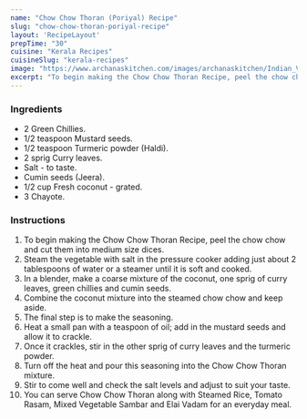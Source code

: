 ---
name: "Chow Chow Thoran (Poriyal) Recipe"
slug: "chow-chow-thoran-poriyal-recipe"
layout: 'RecipeLayout'
prepTime: "30"
cuisine: "Kerala Recipes"
cuisineSlug: "kerala-recipes"
image: "https://www.archanaskitchen.com/images/archanaskitchen/Indian_Vegetables_Dry/Chow_Chow_Thoran_Poriyal_Recipe_South_Indian-2.jpg"
excerpt: "To begin making the Chow Chow Thoran Recipe, peel the chow chow and cut them into medium size dices"
---

### Ingredients

- 2 Green Chillies.
- 1/2 teaspoon Mustard seeds.
- 1/2 teaspoon Turmeric powder (Haldi).
- 2 sprig Curry leaves.
- Salt - to taste.
- Cumin seeds (Jeera).
- 1/2 cup Fresh coconut - grated.
- 3 Chayote.

### Instructions

1. To begin making the Chow Chow Thoran Recipe, peel the chow chow and cut them into medium size dices.
1. Steam the vegetable with salt in the pressure cooker adding just about 2 tablespoons of water or a steamer until it is soft and cooked.
1. In a blender, make a coarse mixture of the coconut, one sprig of curry leaves, green chillies and cumin seeds.
1. Combine the coconut mixture into the steamed chow chow and keep aside.
1. The final step is to make the seasoning.
1. Heat a small pan with a teaspoon of oil; add in the mustard seeds and allow it to crackle.
1. Once it crackles, stir in the other sprig of curry leaves and the turmeric powder.
1. Turn off the heat and pour this seasoning into the Chow Chow Thoran mixture.
1. Stir to come well and check the salt levels and adjust to suit your taste.
1. You can serve Chow Chow Thoran along with Steamed Rice, Tomato Rasam, Mixed Vegetable Sambar and Elai Vadam for an everyday meal.
